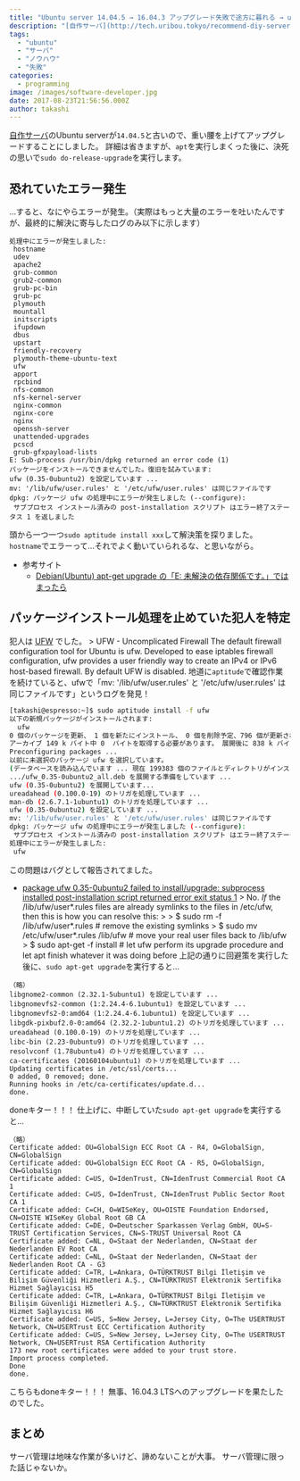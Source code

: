 ```yaml
---
title: "Ubuntu server 14.04.5 → 16.04.3 アップグレード失敗で途方に暮れる → ufwのバグ回避対応であっさり解決＼(^o^)／"
description: "[自作サーバ](http://tech.uribou.tokyo/recommend-diy-server-description/)のUbuntu serve..."
tags:
  - "ubuntu"
  - "サーバ"
  - "ノウハウ"
  - "失敗"
categories:
  - programming
image: /images/software-developer.jpg
date: 2017-08-23T21:56:56.000Z
author: takashi
---
```




[自作サーバ](http://tech.uribou.tokyo/recommend-diy-server-description/)のUbuntu serverが`14.04.5`と古いので、重い腰を上げてアップグレードすることにしました。
詳細は省きますが、`apt`を実行しまくった後に、決死の思いで`sudo do-release-upgrade`を実行します。
## 恐れていたエラー発生
…すると、なにやらエラーが発生。（実際はもっと大量のエラーを吐いたんですが、最終的に解決に寄与したログのみ以下に示します）
```
処理中にエラーが発生しました:
 hostname
 udev
 apache2
 grub-common
 grub2-common
 grub-pc-bin
 grub-pc
 plymouth
 mountall
 initscripts
 ifupdown
 dbus
 upstart
 friendly-recovery
 plymouth-theme-ubuntu-text
 ufw
 apport
 rpcbind
 nfs-common
 nfs-kernel-server
 nginx-common
 nginx-core
 nginx
 openssh-server
 unattended-upgrades
 pcscd
 grub-gfxpayload-lists
E: Sub-process /usr/bin/dpkg returned an error code (1)
パッケージをインストールできませんでした。復旧を試みています:
ufw (0.35-0ubuntu2) を設定しています ...
mv: '/lib/ufw/user.rules' と '/etc/ufw/user.rules' は同じファイルです
dpkg: パッケージ ufw の処理中にエラーが発生しました (--configure):
 サブプロセス インストール済みの post-installation スクリプト はエラー終了ステータス 1 を返しました
```
頭から一つ一つ`sudo aptitude install xxx`して解決策を探りました。
`hostname`でエラーって…それでよく動いていられるな、と思いながら。
* 参考サイト
    * [Debian(Ubuntu) apt-get upgrade の「E: 未解決の依存関係です。」ではまったら](https://server-setting.info/debian/apt-get-upgrade-error-loop.html)
## パッケージインストール処理を止めていた犯人を特定
犯人は [UFW](https://help.ubuntu.com/community/UFW) でした。
&gt; UFW - Uncomplicated Firewall
The default firewall configuration tool for Ubuntu is ufw. Developed to ease iptables firewall configuration, ufw provides a user friendly way to create an IPv4 or IPv6 host-based firewall. By default UFW is disabled.
地道に`aptitude`で確認作業を続けていると、ufwで「mv: '/lib/ufw/user.rules' と '/etc/ufw/user.rules' は同じファイルです」というログを発見！
```bash
[takashi@espresso:~]$ sudo aptitude install -f ufw
以下の新規パッケージがインストールされます:
  ufw
0 個のパッケージを更新、 1 個を新たにインストール、 0 個を削除予定、796 個が更新されていない。
アーカイブ 149 k バイト中 0  バイトを取得する必要があります。 展開後に 838 k バイトのディスク領域が新たに消費されます。
Preconfiguring packages ...
以前に未選択のパッケージ ufw を選択しています。
(データベースを読み込んでいます ... 現在 199383 個のファイルとディレクトリがインストールされています。)
.../ufw_0.35-0ubuntu2_all.deb を展開する準備をしています ...
ufw (0.35-0ubuntu2) を展開しています...
ureadahead (0.100.0-19) のトリガを処理しています ...
man-db (2.6.7.1-1ubuntu1) のトリガを処理しています ...
ufw (0.35-0ubuntu2) を設定しています ...
mv: '/lib/ufw/user.rules' と '/etc/ufw/user.rules' は同じファイルです
dpkg: パッケージ ufw の処理中にエラーが発生しました (--configure):
 サブプロセス インストール済みの post-installation スクリプト はエラー終了ステータス 1 を返しました
処理中にエラーが発生しました:
 ufw
```
この問題はバグとして報告されてました。
* [package ufw 0.35-0ubuntu2 failed to install/upgrade: subprocess installed post-installation script returned error exit status 1](https://bugs.launchpad.net/ubuntu/+source/ufw/+bug/1578032)
&gt; No. *If* the /lib/ufw/user*.rules files are already symlinks to the files in /etc/ufw, then this is how you can resolve this:
&gt;
&gt; $ sudo rm -f /lib/ufw/user*.rules # remove the existing symlinks
&gt; $ sudo mv /etc/ufw/user*.rules /lib/ufw # move your real user files back to /lib/ufw
&gt; $ sudo apt-get -f install # let ufw perform its upgrade procedure and let apt finish whatever it was doing before
上記の通りに回避策を実行した後に、`sudo apt-get upgrade`を実行すると…
```
（略）
libgnome2-common (2.32.1-5ubuntu1) を設定しています ...
libgnomevfs2-common (1:2.24.4-6.1ubuntu1) を設定しています ...
libgnomevfs2-0:amd64 (1:2.24.4-6.1ubuntu1) を設定しています ...
libgdk-pixbuf2.0-0:amd64 (2.32.2-1ubuntu1.2) のトリガを処理しています ...
ureadahead (0.100.0-19) のトリガを処理しています ...
libc-bin (2.23-0ubuntu9) のトリガを処理しています ...
resolvconf (1.78ubuntu4) のトリガを処理しています ...
ca-certificates (20160104ubuntu1) のトリガを処理しています ...
Updating certificates in /etc/ssl/certs...
0 added, 0 removed; done.
Running hooks in /etc/ca-certificates/update.d...
done.
```
<span class="bold-red">doneキター！！！</span>
仕上げに、中断していた`sudo apt-get upgrade`を実行すると…
```
（略）
Certificate added: OU=GlobalSign ECC Root CA - R4, O=GlobalSign, CN=GlobalSign
Certificate added: OU=GlobalSign ECC Root CA - R5, O=GlobalSign, CN=GlobalSign
Certificate added: C=US, O=IdenTrust, CN=IdenTrust Commercial Root CA 1
Certificate added: C=US, O=IdenTrust, CN=IdenTrust Public Sector Root CA 1
Certificate added: C=CH, O=WISeKey, OU=OISTE Foundation Endorsed, CN=OISTE WISeKey Global Root GB CA
Certificate added: C=DE, O=Deutscher Sparkassen Verlag GmbH, OU=S-TRUST Certification Services, CN=S-TRUST Universal Root CA
Certificate added: C=NL, O=Staat der Nederlanden, CN=Staat der Nederlanden EV Root CA
Certificate added: C=NL, O=Staat der Nederlanden, CN=Staat der Nederlanden Root CA - G3
Certificate added: C=TR, L=Ankara, O=TÜRKTRUST Bilgi İletişim ve Bilişim Güvenliği Hizmetleri A.Ş., CN=TÜRKTRUST Elektronik Sertifika Hizmet Sağlayıcısı H5
Certificate added: C=TR, L=Ankara, O=TÜRKTRUST Bilgi İletişim ve Bilişim Güvenliği Hizmetleri A.Ş., CN=TÜRKTRUST Elektronik Sertifika Hizmet Sağlayıcısı H6
Certificate added: C=US, S=New Jersey, L=Jersey City, O=The USERTRUST Network, CN=USERTrust ECC Certification Authority
Certificate added: C=US, S=New Jersey, L=Jersey City, O=The USERTRUST Network, CN=USERTrust RSA Certification Authority
173 new root certificates were added to your trust store.
Import process completed.
Done
done.
```
<span class="bold-red">こちらもdoneキター！！！</span>
無事、16.04.3 LTSへのアップグレードを果たしたのでした。
## まとめ
サーバ管理は地味な作業が多いけど、諦めないことが大事。
サーバ管理に限った話じゃないか。
